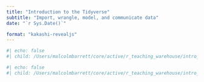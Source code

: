 ```yaml
---
title: "Introduction to the Tidyverse"
subtitle: "Import, wrangle, model, and communicate data"
date: "`r Sys.Date()`"

format: "kakashi-revealjs"
---
```


```r
#| echo: false
#| child: /Users/malcolmbarrett/core/active/r_teaching_warehouse/intro_tidyverse/tidyverse.md
```

```r
#| echo: false
#| child: /Users/malcolmbarrett/core/active/r_teaching_warehouse/intro_exercises/exercises.md
```
